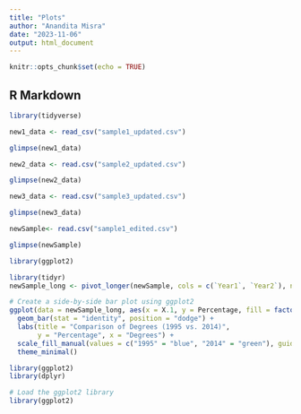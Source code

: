 ```yaml
---
title: "Plots"
author: "Anandita Misra"
date: "2023-11-06"
output: html_document
---
```


```r
knitr::opts_chunk$set(echo = TRUE)
```

## R Markdown

```r
library(tidyverse)

new1_data <- read_csv("sample1_updated.csv")

glimpse(new1_data)

new2_data <- read.csv("sample2_updated.csv")

glimpse(new2_data)

new3_data <- read.csv("sample3_updated.csv")

glimpse(new3_data)

```





```r
newSample<- read.csv("sample1_edited.csv")

glimpse(newSample)

library(ggplot2)

library(tidyr)
newSample_long <- pivot_longer(newSample, cols = c(`Year1`, `Year2`), names_to = "Year", values_to = "Percentage")

# Create a side-by-side bar plot using ggplot2
ggplot(data = newSample_long, aes(x = X.1, y = Percentage, fill = factor(Year))) +
  geom_bar(stat = "identity", position = "dodge") +
  labs(title = "Comparison of Degrees (1995 vs. 2014)",
       y = "Percentage", x = "Degrees") +
  scale_fill_manual(values = c("1995" = "blue", "2014" = "green"), guide = "none") +
  theme_minimal()

```

```r
library(ggplot2)
library(dplyr)

# Load the ggplot2 library
library(ggplot2)






```
